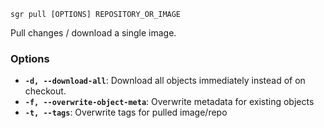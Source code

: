 
```sgr pull [OPTIONS] REPOSITORY_OR_IMAGE```

Pull changes / download a single image.

### Options

  * **`-d, --download-all`**: Download all objects immediately instead of on checkout.
  * **`-f, --overwrite-object-meta`**: Overwrite metadata for existing objects
  * **`-t, --tags`**: Overwrite tags for pulled image/repo
